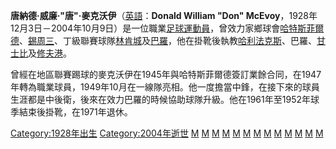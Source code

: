 {{noteTA
|G1=football
|T=zh-hans:唐·麦克沃伊;zh-hk:當·麥伊維;zh-tw:唐·麥克沃伊;
|1=zh-hans:唐·麦克沃伊;zh-hk:當·麥伊維;zh-tw:唐·麥克沃伊;
|2=zh-hans:唐;zh-hk:當
|3=zh-hans:唐纳德;zh-hk:當奴;zh-tw:唐納德;
|4=zh-hans:麦克沃伊;zh-hk:麥伊維;zh-tw:麥克沃伊;
}}

{{Infobox football biography
| playername = 唐·麥克沃伊
| image =
| fullname = 唐納德·威廉·麥克沃伊
| dateofbirth = {{birth date|1928|12|3|df=y}}
| cityofbirth = [[約克郡|約克郡]][[哥爾卡|哥爾卡]]
| countryofbirth = [[英格蘭|英格蘭]]
| dateofdeath = {{death date and age|2004|10|9|1928|12|3|df=y}}
| cityofdeath = [[哈利法克斯_(西約克郡)|哈利法克斯]]
| countryofdeath = [[英格蘭|英格蘭]]
| position = 後衛
| youthyears1 =  
| youthclubs1 =  
|  years1 =   1949–1954 
| years2 =  1954–1958 
| years3 =  1958–1960 
| years4 =  1960–1962
|  clubs1 = [[哈德斯菲爾德足球俱樂部|哈特斯菲爾德]] 
| clubs2 =  [[謝周三足球俱樂部|錫周三]] 
| clubs3 =  [[林肯城足球俱樂部|林肯城]] 
| clubs4 =  [[巴羅足球俱樂部|巴羅]]
| caps1 =    148  
| caps2 =  105  
| caps3 =   23  
| caps4 =   74  
| goals1 =  3  
| goals2 =  1  
| goals3 =  0  
| goals4 =  1 
| nationalyears1 =  
| nationalteam1 =  
| nationalcaps1 =    
| nationalgoals1 = 
|  manageryears1 = 1962–1964 
| manageryears2 =  1964–1967 
| manageryears3 =  1967–1968 
| manageryears4 =  1968-1970 
| manageryears5 =  1970-1971
|  managerclubs1 = [[哈利法克斯鎮足球俱樂部|哈利法克斯]] 
| managerclubs2 =  [[巴羅足球俱樂部|巴羅]] 
| managerclubs3 =  [[格林斯比鎮足球俱樂部|甘士比]] 
| managerclubs4 =  [[修夫港足球會|修夫港]] 
| managerclubs5 =  [[巴羅足球俱樂部|巴羅]]
}}

'''唐納德·威廉·"唐"·麥克沃伊'''（[[英語|英語]]：'''Donald William "Don" McEvoy'''，1928年12月3日－2004年10月9日）是一位職業[[足球|足球運動員]]，曾效力家鄉球會[[哈德斯菲爾德足球俱樂部|哈特斯菲爾德]]、[[謝周三足球俱樂部|錫周三]]、丁級聯賽球隊[[林肯城足球俱樂部|林肯城]]及[[巴羅足球俱樂部|巴羅]]，他在掛靴後執教[[哈利法克斯鎮足球俱樂部|哈利法克斯]]、巴羅、[[格林斯比鎮足球俱樂部|甘士比]]及[[修夫港足球會|修夫港]]。

曾經在地區聯賽踢球的麥克沃伊在1945年與哈特斯菲爾德簽訂業餘合同，在1947年轉為職業球員，1949年10月在一線隊亮相。他一度擔當中鋒，在接下來的球員生涯都是中後衛，後來在效力巴羅的時候協助球隊升級。他在1961年至1952年球季結束後掛靴，在1971年退休。

{{哈利法克斯領隊}}
{{巴羅領隊}}
{{甘士比領隊}}
{{修夫港領隊}}

[[Category:1928年出生|Category:1928年出生]]
[[Category:2004年逝世|Category:2004年逝世]]
[[Category:哥爾卡人|M]]
[[Category:英格蘭足球運動員|M]]
[[Category:英格蘭足球領隊|M]]
[[Category:英格蘭足球聯賽球員|M]]
[[Category:足球後衛|M]]
[[Category:哈德斯菲爾德球員|M]]
[[Category:錫周三球員|M]]
[[Category:林肯城球員|M]]
[[Category:巴羅球員|M]]
[[Category:哈利法克斯領隊|M]]
[[Category:巴羅領隊|M]]
[[Category:甘士比領隊|M]]
[[Category:修夫港領隊|M]]